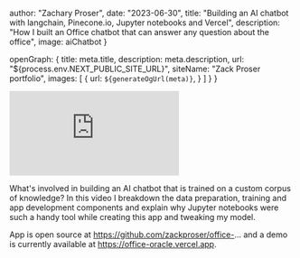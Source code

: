 


  author: "Zachary Proser",
  date: "2023-06-30",
  title: "Building an AI chatbot with langchain, Pinecone.io, Jupyter notebooks and Vercel",
  description: "How I built an Office chatbot that can answer any question about the office",
  image: aiChatbot
}

  openGraph: {
    title: meta.title,
    description: meta.description,
    url: "${process.env.NEXT_PUBLIC_SITE_URL}", 
    siteName: "Zack Proser portfolio",
    images: [
      {
        url: `${generateOgUrl(meta)}`,
      }
    ]
  }
}


<iframe 
  class="youtube-video"
  src="https://www.youtube.com/embed/I6ZcquRsfPU" 
  title="Building an AI chatbot with langchain, Pinecone.io, Jupyter notebooks and Vercel" 
  frameborder="0" 
  allow="fullscreen;">
 </iframe>

What's involved in building an AI chatbot that is trained on a custom corpus of knowledge? In this video I breakdown the data preparation, training and app development components and explain why Jupyter notebooks were such a handy tool while creating this app and tweaking my model.

App is open source at https://github.com/zackproser/office-... and a demo is currently available at https://office-oracle.vercel.app.

